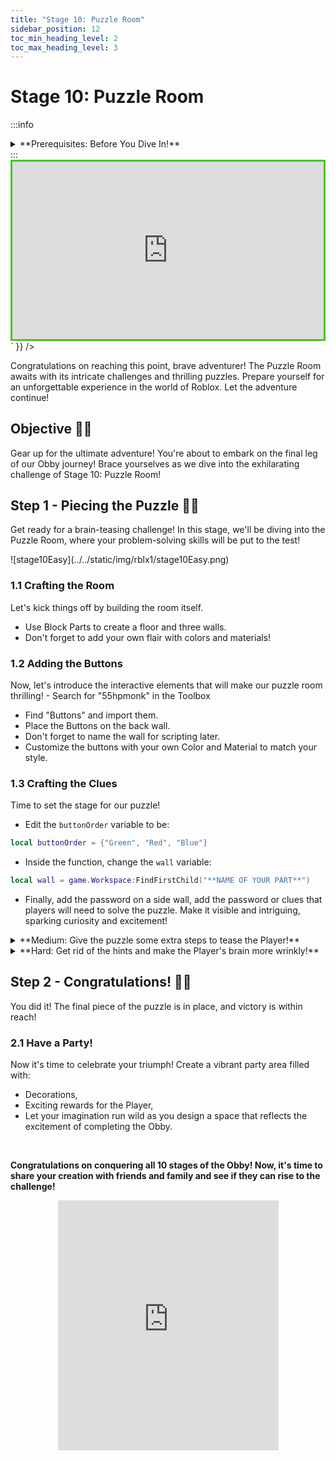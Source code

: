 ```yaml
---
title: "Stage 10: Puzzle Room"
sidebar_position: 12
toc_min_heading_level: 2
toc_max_heading_level: 3
---
```



# Stage 10: Puzzle Room

:::info
<details style={{border:'none'}}>
    <summary>**Prerequisites: Before You Dive In!**</summary>

    Prepare yourself for the thrilling challenge of Stage 10: Puzzle Room! Make sure to reach these requirements before jumping in!

    **1. Intro**

    Get acquainted with the basics of Roblox Studio and Obby creation.

    **2. Setup**

    Learn how to set up your workspace and get ready for Obby building.

    **3. Stage 1: Ascending Walls**

    Conquer the heights by navigating ascending walls.

    **4. Stage 2: Sphere Stairs**

    Climb your way up through spheres arranged as stairs.

    **5. Stage 3: Plank Walkway**

    Balance your way across a precarious plank walkway.

    **6. Stage 4: KillBrick Path**

    Maneuver through a path filled with dangerous kill bricks.

    **7. Stage 5: Fireball Footpath**

    Dodge fireballs as you traverse through a fiery obstacle course.

    **8. Stage 6: Military Minefield**

    Navigate through a treacherous minefield, avoiding deadly explosives.

    **9. Stage 7: Rolling Rocks**

    Dodge rolling boulders as you make your way through rocky terrain.

    **10. Stage 8: Spinning KillBricks**

    Face the challenge of spinning kill bricks, testing your reflexes and agility.

    **11. Stage 9: Kinetic KillWall**

    Navigate through a wall of kinetic obstacles, requiring quick thinking and precise movements.

    **Once you've conquered these stages, you'll be ready to tackle the mind-bending challenges of the Puzzle Room!🚀🌟**
</details>
:::

<br  />

<div dangerouslySetInnerHTML={{
  __html: `
    <div style="padding:56.25% 0 0 0;position:relative;border:3px solid #47c621;">
      <iframe src="https://player.vimeo.com/video/952980290?h=6c306419c9" frameborder="0" allow="autoplay; fullscreen; picture-in-picture; clipboard-write" style="position:absolute;top:0;left:0;width:100%;height:100%;" title="Roblox Part 1 - Stage 1"></iframe>
    </div>
    <script src="https://player.vimeo.com/api/player.js"></script>
  `
}} />

<br  />

Congratulations on reaching this point, brave adventurer! The Puzzle Room awaits with its intricate challenges and thrilling puzzles. Prepare yourself for an unforgettable experience in the world of Roblox. Let the adventure continue!

## Objective 🧐🗿

Gear up for the ultimate adventure! You're about to embark on the final leg of our Obby journey! Brace yourselves as we dive into the exhilarating challenge of Stage 10: Puzzle Room!

## Step 1 - Piecing the Puzzle 🧩🤔

Get ready for a brain-teasing challenge! In this stage, we'll be diving into the Puzzle Room, where your problem-solving skills will be put to the test!

<div className='image-wrapper'>
    ![stage10Easy](../../static/img/rblx1/stage10Easy.png)
</div>

### 1.1 Crafting the Room

Let's kick things off by building the room itself.
- Use Block Parts to create a floor and three walls.
- Don't forget to add your own flair with colors and materials!

### 1.2 Adding the Buttons

Now, let's introduce the interactive elements that will make our puzzle room thrilling!    - Search for "55hpmonk" in the Toolbox
- Find "Buttons" and import them.
- Place the Buttons on the back wall.
- Don't forget to name the wall for scripting later.
- Customize the buttons with your own Color and Material to match your style.

### 1.3 Crafting the Clues

Time to set the stage for our puzzle!
- Edit the `buttonOrder` variable to be:
```lua
local buttonOrder = {"Green", "Red", "Blue"}
```
- Inside the function, change the `wall` variable:
```lua
local wall = game.Workspace:FindFirstChild("**NAME OF YOUR PART**")
```
- Finally, add the password on a side wall, add the password or clues that players will need to solve the puzzle. Make it visible and intriguing, sparking curiosity and excitement!

<details>
    <summary>**Medium: Give the puzzle some extra steps to tease the Player!**</summary>

    <div className='image-wrapper'>
        ![stage10Medium](../../static/img/rblx1/stage10Medium.png)
    </div>

    <br  />

    **1.1 Constructing the Room**

    Create a room made with a floor and three walls using Block Parts.
    - Customize the Color and Material

    **1.2 Importing the Buttons**

    Lets add the buttons for the Player to click:
    - Navigate to the Toolbox and search for the creator, "55hpmonk".
    - Find "Buttons" and import it into your game.
    - Place the Buttons on the back wall.
    - Name the back wall so we can use it in our Script later.
    - Customize your kill brick with your preferred Color and Material.

    **1.3 Creating the Password**

    Now, lets create our password and add some hints:
    - Edit the `buttonOrder` Script to have your own password
    ```lua
    local buttonOrder = {**YOUR PASSWORD HERE**}
    ```
    - Inside the function, change the `wall` variable:
    ```lua
    local wall = game.Workspace:FindFirstChild("**NAME OF YOUR PART**")
    ```
    - Then, display hints and the password on a side wall to help players solve the puzzle. Make the clues visible and engaging to add excitement to the challenge.
</details>

<details>
    <summary>**Hard: Get rid of the hints and make the Player's brain more wrinkly!**</summary>
    
    **If you want more of a challenge by recreating the video yourself, follow these steps:**

    Ready to tackle the ultimate challenge? Let’s dive into the mind-bending adventure of Stage 10: Puzzle Room! Prepare to push your limits as you solve clever puzzles and unlock the secrets of this tricky room. Are you up for the challenge?    

  <div dangerouslySetInnerHTML={{
    __html: `
      <div style="padding:56.25% 0 0 0;position:relative;border:3px solid #47c621;">
        <iframe src="https://player.vimeo.com/video/952505986?h=42cb31d4eb" frameborder="0" allow="autoplay; fullscreen; picture-in-picture; clipboard-write" style="position:absolute;top:0;left:0;width:100%;height:100%;" title="Roblox Part 1 - Stage 10"></iframe>
      </div>
      <script src="https://player.vimeo.com/api/player.js"></script>
    `
  }} />

    **Description**

    We are going to create a script that makes buttons in Roblox follow a specific order. When the buttons are pressed in the correct order, a wall will be destroyed. Here's what we want to accomplish: 

    **Step 1 - Define Button Order:**
    
    The script will have a specific order in which buttons need to be pressed. 

    **Step 2 - Check Button Presses:**
    
    The script will check if the buttons are pressed in the correct order. 

    **Step 3 - Play Sounds:**
    
    The script will play a sound when the correct or incorrect button is pressed. 

    **Step 4 - Destroy Wall:**
    
    When all buttons are pressed in the correct order, a wall will be destroyed, and the buttons will be removed. 

    By doing this, we will create a fun challenge for players to press the buttons in the correct order to destroy the wall. 

    <br  />

    **Instructions and Code Logic**

    **Step 1 - Set Up Starting Variables:**

    - Create a variable for the order of button colors (`buttonOrder`). 

    - Create a variable to keep track of the current button index (`currentButtonIndex`). 

    - Create variables for the red, green, and blue buttons by setting them to their respective parents (`redButton`, `greenButton`, `blueButton`). 

    - Create a table to store references to all the buttons (`buttons`). 

    - Create variables for the correct and incorrect sounds (`correctSound`, `incorrectSound`). 

    **Step 2 - Create the Functions:**

    - Define a function named `checkButtonOrder` that takes a `buttonPressed` argument. 

    - Inside the function, check if the `buttonPressed` matches the current button in the order. 

    - If correct, play the correct sound and move to the next button in the order. 

    - If all buttons are pressed correctly, destroy the wall and remove the buttons. 

    - If incorrect, reset the button index and play the incorrect sound. 

    - Define a function named `buttonClicked` that takes a `color` argument. 

    - Return a function that calls `checkButtonOrder` with the given color. 

    - Connect the `buttonClicked` function to each button's `MouseClick` event, passing the respective color. 

    <br  />
    
    **Putting It All Together**

    - Start by setting up your button order, index, buttons, and sounds. 

    - Define a function named `checkButtonOrder` to handle checking the button presses. 

    - Define a function named `buttonClicked` to handle button clicks. 

    - Connect the `buttonClicked` function to each button's `MouseClick` event. 

    {/* <br  />

    **Extra Points Challenge:**

    Prepare yourself for the ultimate challenge! Change up the Scripts across all your spinning kill bricks. Then, test your limits and demonstrate your expertise in navigating through the spinning chaos. Are you ready to emerge victorious, earning the respect of your fellow adventurers and the admiration of your Code Coach?

    While this challenge may present obstacles, don't hesitate to seek guidance from your Code Coach if necessary. However, if you can conquer this task independently, you'll earn some serious coding accolades!

    So, gear up, courageous coders, and get ready to face the spinning madness of **Stage 8 - Hard**! Let's spin! 🚀💻 */}
</details>

## Step 2 - Congratulations! 🥳🎉

You did it! The final piece of the puzzle is in place, and victory is within reach!

### 2.1 Have a Party!

Now it's time to celebrate your triumph! Create a vibrant party area filled with:
- Decorations,
- Exciting rewards for the Player,
- Let your imagination run wild as you design a space that reflects the excitement of completing the Obby.

<br  />

**Congratulations on conquering all 10 stages of the Obby! Now, it's time to share your creation with friends and family and see if they can rise to the challenge!**

<div align='center'>
    <iframe width="70%" height="400" src="https://www.youtube.com/embed/RLadrIPM3dM" title="[Five Nights at Freddy&#39;s] - 6 AM" frameborder="0" allow="accelerometer; autoplay; clipboard-write; encrypted-media; gyroscope; picture-in-picture; web-share" referrerpolicy="strict-origin-when-cross-origin" allowfullscreen></iframe>
</div>